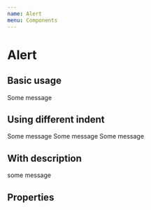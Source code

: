 ```yaml
---
name: Alert
menu: Components
---
```



# Alert

## Basic usage

<Playground>
  <Alert>Some message</Alert>
  <Alert message="Some message"></Alert>
</Playground>

## Using different indent

<Playground>
  <Alert indent="success">Some message</Alert>
  <Alert indent="danger">Some message</Alert>
  <Alert indent="warning">Some message</Alert>
</Playground>

## With description

<Playground>
  <Alert description="description">some message</Alert>
</Playground>

## Properties

<Props of={Alert} />
